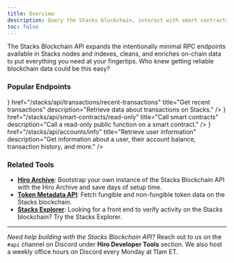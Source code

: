 ```yaml
---
title: Overview
description: Query the Stacks blockchain, interact with smart contracts, and broadcast transactions with the Stacks Blockchain API, all via a familiar REST interface.
toc: false
---
```



The Stacks Blockchain API expands the intentionally minimal RPC endpoints available in Stacks nodes and indexes, cleans, and enriches on-chain data to put everything you need at your fingertips. Who knew getting reliable blockchain data could be this easy?

### Popular Endpoints

<Cards>
  <Card
    icon={<Blocks className='text-primary' />}
    href="/stacks/api/transactions/recent-transactions"
    title="Get recent transactions"
    description="Retrieve data about transactions on Stacks."
  />
  <Card
    icon={<Braces className='text-primary' />}
    href="/stacks/api/smart-contracts/read-only"
    title="Call smart contracts"
    description="Call a read-only public function on a smart contract."
  />
  <Card
    icon={<CircleUserRound className='text-primary' />}
    href="/stacks/api/accounts/info"
    title="Retrieve user information"
    description="Get information about a user, their account balance, transaction history, and more."
  />
</Cards>

### Related Tools

- **[Hiro Archive](/stacks/archive)**: Bootstrap your own instance of the Stacks Blockchain API with the Hiro Archive and save days of setup time.
- **[Token Metadata API](/stacks/token-metadata-api)**: Fetch fungible and non-fungible token data on the Stacks blockchain.
- **[Stacks Explorer](https://explorer.hiro.so)**: Looking for a front end to verify activity on the Stacks blockchain? Try the Stacks Explorer.

---

_Need help building with the Stacks Blockchain API?_ Reach out to us on the `#api` channel on Discord under **Hiro Developer Tools** section. We also host a weekly office hours on Discord every Monday at 11am ET.

